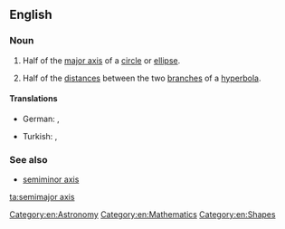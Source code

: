 ==English==

===Noun===
{{en-noun|head=[[semimajor]] [[axis]]|semimajor axes}}

# {{label|en|geometry}} Half of the [[major axis]] of a [[circle]] or [[ellipse]].
# {{label|en|geometry}} Half of the [[distances]] between the two [[branches]] of a [[hyperbola]].

====Translations====
{{trans-top|Half of the major axis of a circle or ellipse}}
* German: {{t|de|Ellipsenhalbachse|f}}, {{t|de|Halbachse|f}} {{l|de|der}} {{l|de|Ellipse}}
{{trans-mid}}
* Turkish: {{t|tr|ana eksen}}, {{t|tr|büyük eksen}}
{{trans-bottom}}

{{trans-top|Half of the distances between the two branches of a hyperbola}}
{{trans-mid}}
{{trans-bottom}}

===See also===
* [[semiminor axis]]

[[Category:en:Astronomy]]
[[Category:en:Mathematics]]
[[Category:en:Shapes]]

[[ta:semimajor axis]]